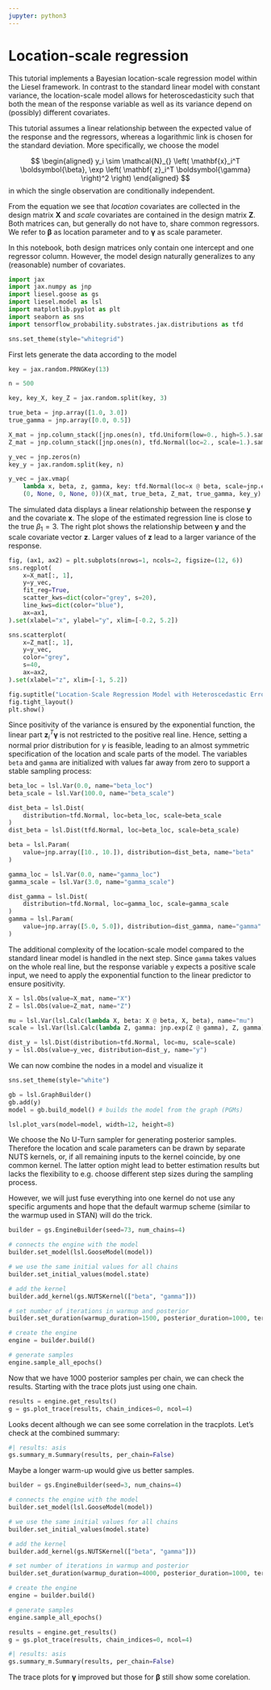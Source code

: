 ```yaml
---
jupyter: python3
---
```


# Location-scale regression

This tutorial implements a Bayesian location-scale regression model within the Liesel framework.
In contrast to the standard linear model with constant variance, the location-scale model allows for heteroscedasticity such that both the mean of the response variable as well as its variance depend on (possibly) different covariates.

This tutorial assumes a linear relationship between the expected value of the response and the regressors, whereas a logarithmic link is chosen for the standard deviation.
More specifically, we choose the model

$$
\begin{aligned}
y_i \sim \mathcal{N}_{} \left( \mathbf{x}_i^T \boldsymbol{\beta}, \exp \left( \mathbf{ z}_i^T \boldsymbol{\gamma} \right)^2 \right)
\end{aligned}
$$
in which the single observation are conditionally independent.

From the equation we see that *location* covariates are collected in the design matrix $\mathbf{X}$ and *scale* covariates are contained in the design matrix $\mathbf{ Z}$. Both matrices can, but generally do not have to, share common regressors.
We refer to $\boldsymbol{\beta}$ as location parameter and to $\boldsymbol{\gamma}$ as scale parameter.

In this notebook, both design matrices only contain one intercept and one regressor column.
However, the model design naturally generalizes to any (reasonable) number of covariates.

```python
import jax
import jax.numpy as jnp
import liesel.goose as gs
import liesel.model as lsl
import matplotlib.pyplot as plt
import seaborn as sns
import tensorflow_probability.substrates.jax.distributions as tfd

sns.set_theme(style="whitegrid")
```

First lets generate the data according to the model

```python
key = jax.random.PRNGKey(13)
```

```python
n = 500

key, key_X, key_Z = jax.random.split(key, 3)

true_beta = jnp.array([1.0, 3.0])
true_gamma = jnp.array([0.0, 0.5])

X_mat = jnp.column_stack([jnp.ones(n), tfd.Uniform(low=0., high=5.).sample(n, seed=key_X)])
Z_mat = jnp.column_stack([jnp.ones(n), tfd.Normal(loc=2., scale=1.).sample(n, seed=key_Z)])

y_vec = jnp.zeros(n)
key_y = jax.random.split(key, n)

y_vec = jax.vmap(
    lambda x, beta, z, gamma, key: tfd.Normal(loc=x @ beta, scale=jnp.exp(z @ gamma)).sample(seed=key),
    (0, None, 0, None, 0))(X_mat, true_beta, Z_mat, true_gamma, key_y)
```

The simulated data displays a linear relationship between the response $\mathbf{y}$ and the covariate $\mathbf{x}$.
The slope of the estimated regression line is close to the true $\beta_1 = 3$.
The right plot shows the relationship between $\mathbf{y}$ and the scale covariate vector $\mathbf{z}$.
Larger values of $\mathbf{ z}$ lead to a larger variance of the response.

```python
fig, (ax1, ax2) = plt.subplots(nrows=1, ncols=2, figsize=(12, 6))
sns.regplot(
    x=X_mat[:, 1],
    y=y_vec,
    fit_reg=True,
    scatter_kws=dict(color="grey", s=20),
    line_kws=dict(color="blue"),
    ax=ax1,
).set(xlabel="x", ylabel="y", xlim=[-0.2, 5.2])

sns.scatterplot(
    x=Z_mat[:, 1],
    y=y_vec,
    color="grey",
    s=40,
    ax=ax2,
).set(xlabel="z", xlim=[-1, 5.2])

fig.suptitle("Location-Scale Regression Model with Heteroscedastic Error")
fig.tight_layout()
plt.show()
```

Since positivity of the variance is ensured by the exponential function, the linear part $\mathbf{z}_i^T \boldsymbol{\gamma}$ is not restricted to the positive real line.
Hence, setting a normal prior distribution for $\gamma$ is feasible, leading to an almost symmetric specification of the location and scale parts of the model.
The variables `beta` and `gamma` are initialized with values far away from zero to support a stable sampling process:

```python
beta_loc = lsl.Var(0.0, name="beta_loc")
beta_scale = lsl.Var(100.0, name="beta_scale")

dist_beta = lsl.Dist(
    distribution=tfd.Normal, loc=beta_loc, scale=beta_scale
)
dist_beta = lsl.Dist(tfd.Normal, loc=beta_loc, scale=beta_scale)

beta = lsl.Param(
    value=jnp.array([10., 10.]), distribution=dist_beta, name="beta"
)
```

```python
gamma_loc = lsl.Var(0.0, name="gamma_loc")
gamma_scale = lsl.Var(3.0, name="gamma_scale")

dist_gamma = lsl.Dist(
    distribution=tfd.Normal, loc=gamma_loc, scale=gamma_scale
)
gamma = lsl.Param(
    value=jnp.array([5.0, 5.0]), distribution=dist_gamma, name="gamma"
)
```

The additional complexity of the location-scale model compared to the standard linear model is handled in the next step.
Since `gamma` takes values on the whole real line, but the response variable `y` expects a positive scale input, we need to apply the exponential function to the linear predictor to ensure positivity.

```python
X = lsl.Obs(value=X_mat, name="X")
Z = lsl.Obs(value=Z_mat, name="Z")

mu = lsl.Var(lsl.Calc(lambda X, beta: X @ beta, X, beta), name="mu")
scale = lsl.Var(lsl.Calc(lambda Z, gamma: jnp.exp(Z @ gamma), Z, gamma), name="scale")

dist_y = lsl.Dist(distribution=tfd.Normal, loc=mu, scale=scale)
y = lsl.Obs(value=y_vec, distribution=dist_y, name="y")
```

We can now combine the nodes in a model and visualize it

```python
sns.set_theme(style="white")

gb = lsl.GraphBuilder()
gb.add(y)
model = gb.build_model() # builds the model from the graph (PGMs)

lsl.plot_vars(model=model, width=12, height=8)
```

We choose the No U-Turn sampler for generating posterior samples.
Therefore the location and scale parameters can be drawn by separate NUTS kernels, or, if all remaining inputs to the kernel coincide, by one common kernel.
The latter option might lead to better estimation results but lacks the flexibility to e.g. choose different step sizes during the sampling process.

However, we will just fuse everything into one kernel do not use any specific arguments and hope that the default warmup scheme (similar to the warmup used in STAN) will do the trick.

```python
builder = gs.EngineBuilder(seed=73, num_chains=4)

# connects the engine with the model
builder.set_model(lsl.GooseModel(model))

# we use the same initial values for all chains
builder.set_initial_values(model.state)

# add the kernel
builder.add_kernel(gs.NUTSKernel(["beta", "gamma"]))

# set number of iterations in warmup and posterior
builder.set_duration(warmup_duration=1500, posterior_duration=1000, term_duration=500)

# create the engine
engine = builder.build()

# generate samples
engine.sample_all_epochs()
```

Now that we have 1000 posterior samples per chain, we can check the results. Starting with the trace plots just using one chain.

```python
results = engine.get_results()
g = gs.plot_trace(results, chain_indices=0, ncol=4)
```

Looks decent although we can see some correlation in the tracplots. Let's check at the combined summary:

```python
#| results: asis
gs.summary_m.Summary(results, per_chain=False)
```

Maybe a longer warm-up would give us better samples.

```python
builder = gs.EngineBuilder(seed=3, num_chains=4)

# connects the engine with the model
builder.set_model(lsl.GooseModel(model))

# we use the same initial values for all chains
builder.set_initial_values(model.state)

# add the kernel
builder.add_kernel(gs.NUTSKernel(["beta", "gamma"]))

# set number of iterations in warmup and posterior
builder.set_duration(warmup_duration=4000, posterior_duration=1000, term_duration=1000)

# create the engine
engine = builder.build()

# generate samples
engine.sample_all_epochs()
```

```python
results = engine.get_results()
g = gs.plot_trace(results, chain_indices=0, ncol=4)
```

```python
#| results: asis
gs.summary_m.Summary(results, per_chain=False)
```

The trace plots for $\boldsymbol{\gamma}$ improved but those for $\boldsymbol{\beta}$ still show some corelation.
